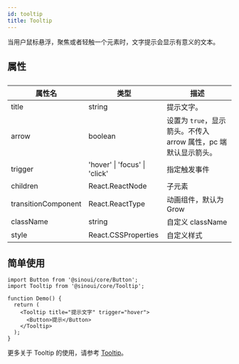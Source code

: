 ```yaml
---
id: tooltip
title: Tooltip
---
```


当用户鼠标悬浮，聚焦或者轻触一个元素时，文字提示会显示有意义的文本。

## 属性

##

| 属性名              | 类型                          | 描述                                                            |
| ------------------- | ----------------------------- | --------------------------------------------------------------- |
| title               | string                        | 提示文字。                                                      |
| arrow               | boolean                       | 设置为 `true`，显示箭头。不传入 arrow 属性，pc 端默认显示箭头。 |
| trigger             | 'hover' \| 'focus' \| 'click' | 指定触发事件                                                    |
| children            | React.ReactNode               | 子元素                                                          |
| transitionComponent | React.ReactType               | 动画组件，默认为 Grow                                           |
| className           | string                        | 自定义 className                                                |
| style               | React.CSSProperties           | 自定义样式                                                      |

## 简单使用

```tsx
import Button from '@sinoui/core/Button';
import Tooltip from '@sinoui/core/Tooltip';

function Demo() {
  return (
    <Tooltip title="提示文字" trigger="hover">
      <Button>提示</Button>
    </Tooltip>
  );
}
```

更多关于 Tooltip 的使用，请参考 [Tooltip](../components/tooltip)。
